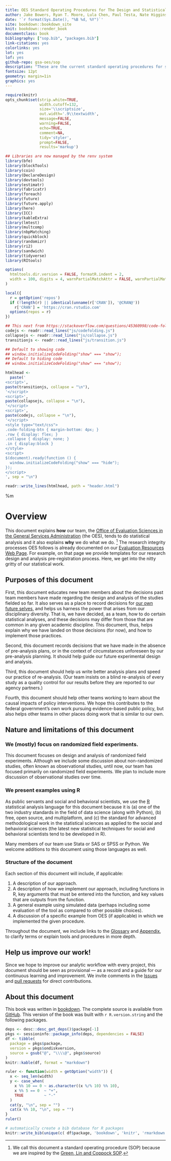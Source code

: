 ```yaml
---
title: OES Standard Operating Procedures for The Design and Statistical Analysis of Experiments.
author: Jake Bowers, Ryan T. Moore, Lula Chen, Paul Testa, Nate Higgins, Oliver McClellan, Miles Williams, Tyler Simko, Bill Schultz
date: '`r format(Sys.Date(), "%B %d, %Y")`'
site: bookdown::bookdown_site
knit: bookdown::render_book
documentclass: book
bibliography: ["sop.bib", "packages.bib"]
link-citations: yes
colorlinks: yes
lot: yes
lof: yes
github-repo: gsa-oes/sop
description: "These are the current standard operating procedures for statistical analysis of the Office of Evaluation Sciences in the GSA"
fontsize: 12pt
geometry: margin=1in
graphics: yes
---
```



```r
require(knitr)
opts_chunk$set(strip.white=TRUE,
               width.cutoff=132,
               size='\\scriptsize',
               out.width='.9\\textwidth',
               message=FALSE,
               warning=FALSE,
               echo=TRUE,
               comment=NA,
               tidy='styler',
               prompt=FALSE,
               results='markup')
```

```r
## Libraries are now managed by the renv system
library(bfe)
library(blockTools)
library(coin)
library(DeclareDesign)
library(devtools)
library(estimatr)
library(fabricatr)
library(foreach)
library(future)
library(future.apply)
library(here)
library(ICC)
library(kableExtra)
library(lmtest)
library(multcomp)
library(nbpMatching)
library(quickblock)
library(randomizr)
library(ri2)
library(sandwich)
library(tidyverse)
library(RItools)

options(
  htmltools.dir.version = FALSE, formatR.indent = 2,
  width = 100, digits = 4, warnPartialMatchAttr = FALSE, warnPartialMatchDollar = FALSE
)

local({
  r = getOption('repos')
  if (!length(r) || identical(unname(r['CRAN']), '@CRAN@'))
    r['CRAN'] = 'https://cran.rstudio.com'
  options(repos = r)
})
```


```r
## This next from https://stackoverflow.com/questions/45360998/code-folding-in-bookdown
codejs <- readr::read_lines("js/codefolding.js")
collapsejs <- readr::read_lines("js/collapse.js")
transitionjs <- readr::read_lines("js/transition.js")

## Default to showing code
## window.initializeCodeFolding("show" === "show");
## Default to hiding code
## window.initializeCodeFolding("show" === "show");

htmlhead <-
  paste('
<script>',
paste(transitionjs, collapse = "\n"),
'</script>
<script>',
paste(collapsejs, collapse = "\n"),
'</script>
<script>',
paste(codejs, collapse = "\n"),
'</script>
<style type="text/css">
.code-folding-btn { margin-bottom: 4px; }
.row { display: flex; }
.collapse { display: none; }
.in { display:block }
</style>
<script>
$(document).ready(function () {
  window.initializeCodeFolding("show" === "hide");
});
</script>
', sep = "\n")

readr::write_lines(htmlhead, path = "header.html")
```

\newcommand{\var}{\mathrm{Var}}
\newcommand{\sd}{\mathrm{sd}}
\newcommand{\cov}{\mathrm{Cov}}
\newcommand{\cor}{\mathrm{Cor}}
\newcommand{\pr}{\text{Pr}}
\newcommand{\rank}{\text{rank}}
\newcommand{\Dt}{\Delta t}
\newcommand{\by}{\mathbf{y}}
\newcommand{\bY}{\mathbf{Y}}
\newcommand{\br}{\mathbf{r}}
\newcommand{\bv}{\mathbf{v}}
\newcommand{\bw}{\mathbf{w}}
\newcommand{\bx}{\mathbf{x}}
\newcommand{\bX}{\mathbf{X}}
\newcommand{\bZ}{\mathbf{Z}}
\newcommand{\bR}{\mathbf{R}}
\newcommand{\bz}{\mathbf{z}}
\newcommand{\be}{\mathbf{e}}
\newcommand{\bE}{\mathbf{E}}
\newcommand{\bI}{\mathbf{I}}
\newcommand{\bV}{\mathbf{V}}
\newcommand{\bpsi}{\boldsymbol{\psi}}
\newcommand{\bmu}{\boldsymbol{\mu}}%m
\newcommand{\bbeta}{\boldsymbol{\beta}}
\newcommand{\btheta}{\boldsymbol{\theta}}
\newcommand{\btau}{\boldsymbol{\tau}}
\newcommand{\balpha}{\boldsymbol{\alpha}}
\newcommand{\bgamma}{\boldsymbol{\gamma}}
\newcommand{\blambda}{\boldsymbol{\lambda}}
\newcommand{\bSigma}{\boldsymbol{\Sigma}}



# Overview {-}

This document explains **how** our team, the [Office of Evaluation Sciences in
the General Services Administration](https://oes.gsa.gov/) (the OES), tends to
do statistical analysis and it also explains **why** we do what we do. ^[We call this document a standard operating procedure (SOP) because we are inspired by the [Green, Lin and Coppock SOP](https://github.com/acoppock/Green-Lab-SOP).] The research integrity processes OES follows is already documented on our [Evaluation Resources Web Page](https://oes.gsa.gov/methods/). For example, on that page we provide templates for our research design and analysis pre-registration process. Here, we get into the nitty gritty of our statistical work.

## Purposes of this document {-}

First, this document educates new team members about the decisions past team
members have made regarding the design and analysis of the studies fielded so
far. It also serves as a place to record decisions for [our
own future selves](http://dx.doi.org/10.4067/S0718-090X2016000300011), and helps us harness the power that arises from our disciplinary diversity. That
is, we have decided, as a team, how to do certain statistical analyses, and
these decisions may differ from those that are common in any given academic
discipline. This document, thus, helps explain why we have landed on those
decisions (for now), and how to implement those practices.

Second, this document records decisions that we have made in the absence of
pre-analysis plans, or in the context of circumstances unforeseen by our
pre-analysis planning. It should help guide our future experimental design
and analysis.

Third, this document should help us write better analysis plans and speed our
practice of re-analysis. (Our team insists on a blind re-analysis of every
study as a quality control for our results before they are reported to our
agency partners.)

Fourth, this document should help other teams working to learn about the causal impacts of policy interventions. We hope this contributes to the federal government's own work pursuing evidence-based public policy, but also helps other teams in other places doing work that is similar to our own.


## Nature and limitations of this document {-}

### We (mostly) focus on randomized field experiments. {-}

This document focuses on design and analysis of randomized field experiments.
Although we include some discussion about non-randomized studies, often known
as observational studies, until now, our team has focused primarily on
randomized field experiments. We plan to include more discussion of observational studies over time.

### We present examples using R {-}

As public servants and social and behavioral scientists, we use the [R](http://r-project.org) statistical analysis language for this document because it is (a) one of the two industry standards in the field of data science (along with Python), (b) free, open source, and multiplatform, and (c) the standard for advanced methodological work in the statistical sciences as applied to the social and behavioral sciences (the latest new statistical techniques for social and behavioral scientists tend to be developed in R). 

Many members of our team use Stata or SAS or SPSS or Python. We welcome
additions to this document using those languages as well.

### Structure of the document {-}

Each section of this document will include, if applicable:

 1. A description of our approach.
 2. A description of how we implement our approach, including functions in R,
    key arguments that must be entered into the function, and key
    values that are outputs from the function.
 3. A general example using simulated data (perhaps including some evaluation of the tool as compared to other possible choices).
 4. A discussion of a specific example from OES (if applicable) in which we implemented the given procedure.


Throughout the document, we include links to the [Glossary](#glossary) and
[Appendix](#appendix), to clarify terms or explain tools and procedures in
more depth.

## Help us improve our work! {-}

Since we hope to improve our analytic workflow with every project, this document should be seen as provisional --- as a record and a guide for our continuous learning and improvement.  We invite comments in the [Issues](https://github.com/gsa-oes/sop/issues) and [pull requests](https://help.github.com/articles/creating-a-pull-request/) for direct contributions.

<!-- This next copied from https://github.com/hadley/adv-r/blob/master/Introduction.Rmd -->

## About this document {-}

This book was written in [bookdown](http://bookdown.org/). 
The complete source is available from [GitHub](https://github.com/gsa-oes/sop). 
This version of the book was built with `r R.version.string` and the following packages.

```r
deps <- desc::desc_get_deps()$package[-1]
pkgs <- sessioninfo::package_info(deps, dependencies = FALSE)
df <- tibble(
  package = pkgs$package,
  version = pkgs$ondiskversion,
  source = gsub("@", "\\\\@", pkgs$source)
)
knitr::kable(df, format = "markdown")
```
```r
ruler <- function(width = getOption("width")) {
  x <- seq_len(width)
  y <- case_when(
    x %% 10 == 0 ~ as.character((x %/% 10) %% 10),
    x %% 5 == 0  ~ "+",
    TRUE         ~ "-"
  )
  cat(y, "\n", sep = "")
  cat(x %% 10, "\n", sep = "")
}
ruler()
```

```r
# automatically create a bib database for R packages
knitr::write_bib(unique(c( df$package, 'bookdown', 'knitr', 'rmarkdown')), 'packages.bib')
```

